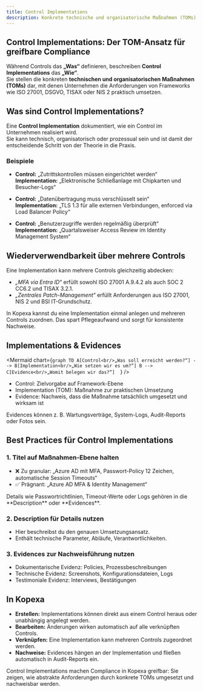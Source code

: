 ```yaml
---
title: Control Implementations
description: Konkrete technische und organisatorische Maßnahmen (TOMs) zur Umsetzung von Controls in Kopexa
---
```


## Control Implementations: Der TOM-Ansatz für greifbare Compliance

Während Controls das **„Was“** definieren, beschreiben **Control Implementations** das **„Wie“**.  
Sie stellen die konkreten **technischen und organisatorischen Maßnahmen (TOMs)** dar, mit denen Unternehmen die Anforderungen von Frameworks wie ISO 27001, DSGVO, TISAX oder NIS 2 praktisch umsetzen.

## Was sind Control Implementations?

Eine **Control Implementation** dokumentiert, wie ein Control im Unternehmen realisiert wird.  
Sie kann technisch, organisatorisch oder prozessual sein und ist damit der entscheidende Schritt von der Theorie in die Praxis.

### Beispiele
- **Control:** „Zutrittskontrollen müssen eingerichtet werden“  
  **Implementation:** „Elektronische Schließanlage mit Chipkarten und Besucher-Logs“  

- **Control:** „Datenübertragung muss verschlüsselt sein“  
  **Implementation:** „TLS 1.3 für alle externen Verbindungen, enforced via Load Balancer Policy“  

- **Control:** „Benutzerzugriffe werden regelmäßig überprüft“  
  **Implementation:** „Quartalsweiser Access Review im Identity Management System“  

## Wiederverwendbarkeit über mehrere Controls

Eine Implementation kann mehrere Controls gleichzeitig abdecken:  
- *„MFA via Entra ID“* erfüllt sowohl ISO 27001 A.9.4.2 als auch SOC 2 CC6.2 und TISAX 3.2.1.  
- *„Zentrales Patch-Management“* erfüllt Anforderungen aus ISO 27001, NIS 2 und BSI IT-Grundschutz.  

<Callout>
In Kopexa kannst du eine Implementation einmal anlegen und mehreren Controls zuordnen.  
Das spart Pflegeaufwand und sorgt für konsistente Nachweise.
</Callout>

## Implementations & Evidences

<Mermaid
    chart={`
graph TD
  A[Control<br/>„Was soll erreicht werden?“] --> B[Implementation<br/>„Wie setzen wir es um?“]
  B --> C[Evidence<br/>„Womit belegen wir das?“]  
`}
 />

- Control: Zielvorgabe auf Framework-Ebene
- Implementation (TOM): Maßnahme zur praktischen Umsetzung
- Evidence: Nachweis, dass die Maßnahme tatsächlich umgesetzt und wirksam ist

Evidences können z. B. Wartungsverträge, System-Logs, Audit-Reports oder Fotos sein.

## **Best Practices für Control Implementations**
### **1. Titel auf Maßnahmen-Ebene halten**

- ❌ Zu granular: „Azure AD mit MFA, Passwort-Policy 12 Zeichen, automatische Session Timeouts“
- ✅ Prägnant: „Azure AD MFA & Identity Management“

<Callout>
    Details wie Passwortrichtlinien, Timeout-Werte oder Logs gehören in die **Description** oder **Evidences**.
</Callout>

### **2. Description für Details nutzen**

- Hier beschreibst du den genauen Umsetzungsansatz.
- Enthält technische Parameter, Abläufe, Verantwortlichkeiten.

### **3. Evidences zur Nachweisführung nutzen**

- Dokumentarische Evidenz: Policies, Prozessbeschreibungen
- Technische Evidenz: Screenshots, Konfigurationsdateien, Logs
- Testimoniale Evidenz: Interviews, Bestätigungen

## **In Kopexa**

- **Erstellen:** Implementations können direkt aus einem Control heraus oder unabhängig angelegt werden.
- **Bearbeiten:** Änderungen wirken automatisch auf alle verknüpften Controls.
- **Verknüpfen:** Eine Implementation kann mehreren Controls zugeordnet werden.
- **Nachweise:** Evidences hängen an der Implementation und fließen automatisch in Audit-Reports ein.
<Callout>
Control Implementations machen Compliance in Kopexa greifbar: Sie zeigen, wie abstrakte Anforderungen durch konkrete TOMs umgesetzt und nachweisbar werden.
</Callout>
